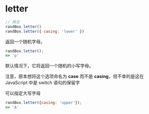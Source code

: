 # letter

```js
// 用法
randBox.letter()
randBox.letter({ casing: 'lower' })
```

返回一个随机字母。

```js
randBox.letter();
=> 'p'
```

默认情况下，它将返回一个随机的小写字母。

<p class="pullquote">注意，原本想将这个选项命名为 <strong>case</strong> 而不是 <strong>casing</strong>，但不幸的是这在 JavaScript 中是 switch 语句的保留字</p>

可以指定大写字母

```js
randBox.letter({casing: 'upper'});
=> 'A'
```
